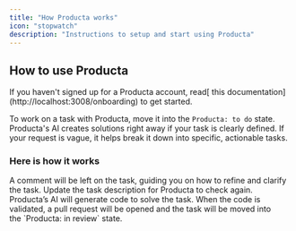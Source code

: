 ```yaml
---
title: "How Producta works"
icon: "stopwatch"
description: "Instructions to setup and start using Producta"
---
```


## How to use Producta

<Tip>
  If you haven't signed up for a Producta account, read[ this documentation](http://localhost:3008/onboarding) to get started.
</Tip>

To work on a task with Producta, move it into the `Producta: to do` state. Producta's AI creates solutions right away if your task is clearly defined. If your request is vague, it helps break it down into specific, actionable tasks.

### Here is how it works

<Accordion title="If the task needs refinement" defaultOpen={false}>
  A comment will be left on the task, guiding you on how to refine and clarify the task. Update the task description for Producta to check again.
</Accordion>

<Accordion title="If the task is clear ready" defaultOpen={false}>
  Producta’s AI will generate code to solve the task. When the code is validated, a pull request will be opened and the task will be moved into the `Producta: in review` state.
</Accordion>

###